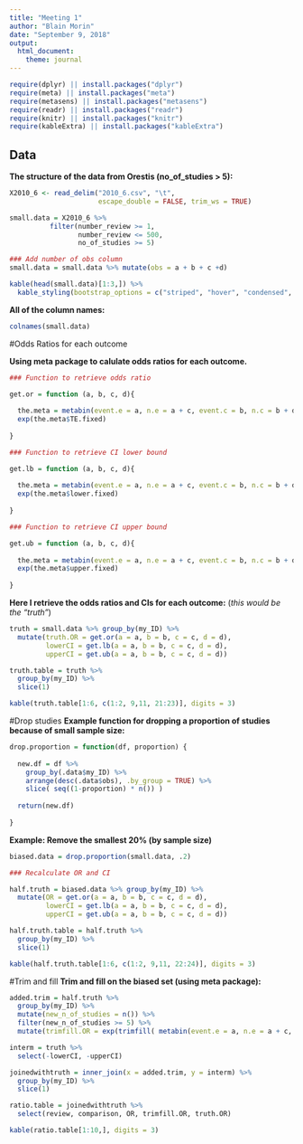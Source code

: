 ```yaml
---
title: "Meeting 1"
author: "Blain Morin"
date: "September 9, 2018"
output: 
  html_document:
    theme: journal
---
```


```r
require(dplyr) || install.packages("dplyr")
require(meta) || install.packages("meta")
require(metasens) || install.packages("metasens")
require(readr) || install.packages("readr")
require(knitr) || install.packages("knitr")
require(kableExtra) || install.packages("kableExtra")
```

## Data

**The structure of the data from Orestis (no_of_studies > 5):**

```r

X2010_6 <- read_delim("2010_6.csv", "\t", 
                      escape_double = FALSE, trim_ws = TRUE)

small.data = X2010_6 %>% 
          filter(number_review >= 1, 
                 number_review <= 500,
                 no_of_studies >= 5)

### Add number of obs column 
small.data = small.data %>% mutate(obs = a + b + c +d)

kable(head(small.data)[1:3,]) %>%
  kable_styling(bootstrap_options = c("striped", "hover", "condensed", "responsive"))
```

**All of the column names:**
```r
colnames(small.data)
```



#Odds Ratios for each outcome

**Using meta package to calulate odds ratios for each outcome.**

```r
### Function to retrieve odds ratio

get.or = function (a, b, c, d){
  
  the.meta = metabin(event.e = a, n.e = a + c, event.c = b, n.c = b + d, sm = "OR")
  exp(the.meta$TE.fixed)
  
}

### Function to retrieve CI lower bound

get.lb = function (a, b, c, d){
  
  the.meta = metabin(event.e = a, n.e = a + c, event.c = b, n.c = b + d, sm = "OR")
  exp(the.meta$lower.fixed)
  
}

### Function to retrieve CI upper bound

get.ub = function (a, b, c, d){
  
  the.meta = metabin(event.e = a, n.e = a + c, event.c = b, n.c = b + d, sm = "OR")
  exp(the.meta$upper.fixed)
  
}
```

**Here I retrieve the odds ratios and CIs for each outcome:**
(*this would be the "truth"*)

```r

truth = small.data %>% group_by(my_ID) %>%
  mutate(truth.OR = get.or(a = a, b = b, c = c, d = d),
         lowerCI = get.lb(a = a, b = b, c = c, d = d),
         upperCI = get.ub(a = a, b = b, c = c, d = d))

```

```r

truth.table = truth %>% 
  group_by(my_ID) %>%
  slice(1)

kable(truth.table[1:6, c(1:2, 9,11, 21:23)], digits = 3)


```


#Drop studies
**Example function for dropping a proportion of studies because of small sample size:**

```r

drop.proportion = function(df, proportion) {
  
  new.df = df %>%
    group_by(.data$my_ID) %>%
    arrange(desc(.data$obs), .by_group = TRUE) %>%
    slice( seq((1-proportion) * n()) )
  
  return(new.df)
  
}

```

**Example: Remove the smallest 20% (by sample size)**

```r

biased.data = drop.proportion(small.data, .2)

### Recalculate OR and CI

half.truth = biased.data %>% group_by(my_ID) %>%
  mutate(OR = get.or(a = a, b = b, c = c, d = d),
         lowerCI = get.lb(a = a, b = b, c = c, d = d),
         upperCI = get.ub(a = a, b = b, c = c, d = d))

```

```r
half.truth.table = half.truth %>% 
  group_by(my_ID) %>%
  slice(1)

kable(half.truth.table[1:6, c(1:2, 9,11, 22:24)], digits = 3)
```

#Trim and fill
**Trim and fill on the biased set (using meta package):**

```r

added.trim = half.truth %>%
  group_by(my_ID) %>% 
  mutate(new_n_of_studies = n()) %>%
  filter(new_n_of_studies >= 5) %>%
  mutate(trimfill.OR = exp(trimfill( metabin(event.e = a, n.e = a + c, event.c = b, n.c = b + d, sm = "OR"))$TE.random))

interm = truth %>%
  select(-lowerCI, -upperCI)

joinedwithtruth = inner_join(x = added.trim, y = interm) %>%
  group_by(my_ID) %>%
  slice(1)

```

```r

ratio.table = joinedwithtruth %>%
  select(review, comparison, OR, trimfill.OR, truth.OR)

kable(ratio.table[1:10,], digits = 3)

```